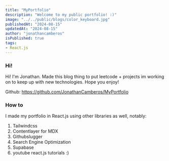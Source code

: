 ```yaml
---
title: "MyPortfolio"
description: "Welcome to my public portfolio! :)"
image: "../../public/blogs/color_keyboard.jpg"
publishedAt: "2024-08-15"
updatedAt: "2024-08-15"
author: "jonathancamberos"
isPublished: true
tags:
- React.js
---
```



### Hi!

Hi! I'm Jonathan. Made this blog thing to put leetcode + projects im working on to keep up with new technologies. 
Hope you enjoy!

Github: https://github.com/JonathanCamberos/MyPortfolio 

### How to

I made my portfolio in React.js using other libraries as well, notably:

1. Tailwindcss
2. Contentlayer for MDX
3. Githubslugger
4. Search Engine Optimization
5. Supabase
6. youtube react.js tutorials :)